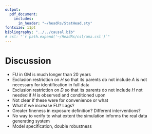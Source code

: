 ```yaml
---
output:
  pdf_document:
    includes:
      in_header: "~/headRs/StatHead.sty"
fontsize: 11pt
bibliography: "../../causal.bib"
# csl: "`r path.expand('~/HeadRs/csl/ama.csl')`"
---
```


# Discussion

- FU in GM is much longer than 20 years
- Exclusion restriction on $H$ so that its parents do not include $A$ is not necessary for identification in full data
- Exclusion restriction on $D$ so that its parents do not include $H$ not needed if $H$ is observed and conditioned upon
- Not clear if these were for convenience or what
- What if we increase FU? Lags?
- Greater fineness in exposure definition? Different interventions?
- No way to verify to what extent the simulation informs the real data generating system
- Model specification, double robustness